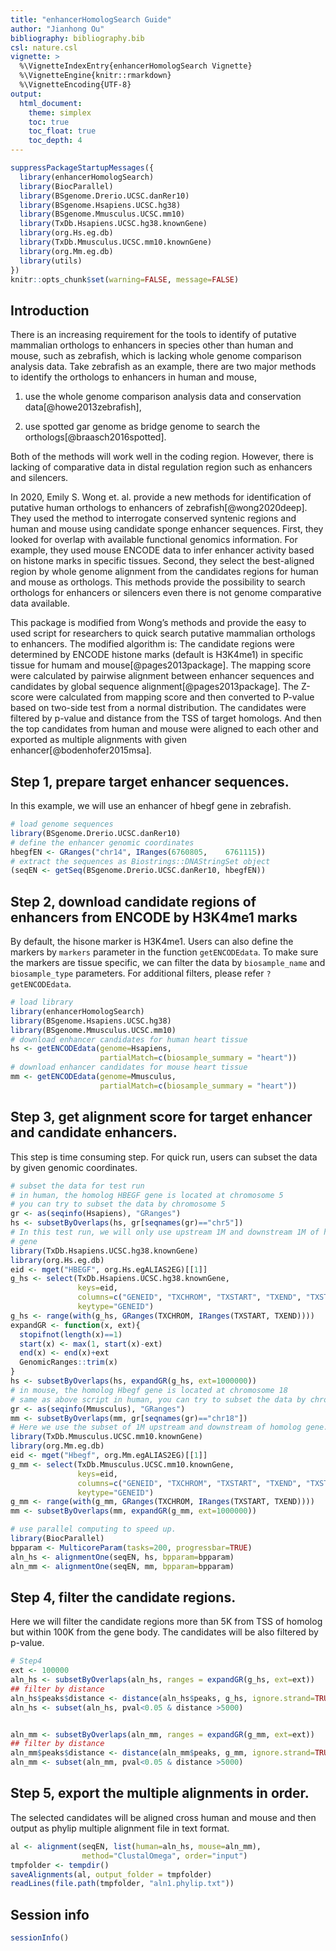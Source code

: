 ```yaml
---
title: "enhancerHomologSearch Guide"
author: "Jianhong Ou"
bibliography: bibliography.bib
csl: nature.csl
vignette: >
  %\VignetteIndexEntry{enhancerHomologSearch Vignette}
  %\VignetteEngine{knitr::rmarkdown}
  %\VignetteEncoding{UTF-8}
output:
  html_document:
    theme: simplex
    toc: true
    toc_float: true
    toc_depth: 4
---
```



```r
suppressPackageStartupMessages({
  library(enhancerHomologSearch)
  library(BiocParallel)
  library(BSgenome.Drerio.UCSC.danRer10)
  library(BSgenome.Hsapiens.UCSC.hg38)
  library(BSgenome.Mmusculus.UCSC.mm10)
  library(TxDb.Hsapiens.UCSC.hg38.knownGene)
  library(org.Hs.eg.db)
  library(TxDb.Mmusculus.UCSC.mm10.knownGene)
  library(org.Mm.eg.db)
  library(utils)
})
knitr::opts_chunk$set(warning=FALSE, message=FALSE)
```

## Introduction

There is an increasing requirement for the tools to 
identify of putative mammalian orthologs to enhancers in species other 
than human and mouse, such as zebrafish, which is lacking whole genome 
comparison analysis data. Take zebrafish as an example, there are two major
methods to identify the orthologs to enhancers in human and mouse, 

1. use the whole genome comparison analysis data and conservation data[@howe2013zebrafish],

2. use spotted gar genome as bridge genome to search the orthologs[@braasch2016spotted].

Both of the methods will work well in the coding region. 
However, there is lacking of comparative data in distal regulation region 
such as enhancers and silencers. 

In 2020, Emily S. Wong et. al. provide a new
methods for identification of putative human orthologs to enhancers 
of zebrafish[@wong2020deep]. They used the method to interrogate conserved syntenic regions 
and human and mouse using candidate sponge enhancer sequences. 
First, they looked for overlap with available functional genomics
information. For example, they used mouse ENCODE data to infer enhancer activity
based on histone marks in specific tissues.
Second, they select the best-aligned region by whole genome alignment from the
candidates regions for human and mouse as orthologs.
This methods provide the possibility to search orthologs for enhancers or 
silencers even there is not genome comparative data available.

This package is modified from Wong's methods and provide the easy to used
script for researchers to quick search putative mammalian orthologs to enhancers.
The modified algorithm is:
The candidate regions were determined by ENCODE histone marks (default is 
H3K4me1) in specific tissue for humam and mouse[@pages2013package].
The mapping score were calculated by pairwise alignment between enhancer sequences 
and candidates by global sequence alignment[@pages2013package].
The Z-score were calculated from
mapping score and then converted to P-value based on two-side test from a 
normal distribution.
The candidates were filtered by p-value and distance from the TSS of 
target homologs. 
And then the top candidates from human and mouse were aligned to each other and
exported as multiple alignments with given enhancer[@bodenhofer2015msa].

## Step 1, prepare target enhancer sequences.
In this example, we will use an enhancer of hbegf gene in zebrafish.
```r
# load genome sequences
library(BSgenome.Drerio.UCSC.danRer10)
# define the enhancer genomic coordinates
hbegfEN <- GRanges("chr14", IRanges(6760805,	6761115))
# extract the sequences as Biostrings::DNAStringSet object
(seqEN <- getSeq(BSgenome.Drerio.UCSC.danRer10, hbegfEN))
```

## Step 2, download candidate regions of enhancers from ENCODE by H3K4me1 marks
By default, the hisone marker is H3K4me1. Users can also define the markers 
by `markers` parameter in the function `getENCODEdata`. To make sure the markers
are tissue specific, we can filter the data by `biosample_name` and 
`biosample_type` parameters. 
For additional filters, please refer `?getENCODEdata`.

```r
# load library
library(enhancerHomologSearch)
library(BSgenome.Hsapiens.UCSC.hg38)
library(BSgenome.Mmusculus.UCSC.mm10)
# download enhancer candidates for human heart tissue
hs <- getENCODEdata(genome=Hsapiens,
                    partialMatch=c(biosample_summary = "heart"))
# download enhancer candidates for mouse heart tissue
mm <- getENCODEdata(genome=Mmusculus,
                    partialMatch=c(biosample_summary = "heart"))
```

## Step 3, get alignment score for target enhancer and candidate enhancers.
This step is time consuming step. For quick run, users can subset the data
by given genomic coordinates.
```r
# subset the data for test run 
# in human, the homolog HBEGF gene is located at chromosome 5
# you can try to subset the data by chromosome 5
gr <- as(seqinfo(Hsapiens), "GRanges")
hs <- subsetByOverlaps(hs, gr[seqnames(gr)=="chr5"])
# In this test run, we will only use upstream 1M and downstream 1M of homolog
# gene
library(TxDb.Hsapiens.UCSC.hg38.knownGene)
library(org.Hs.eg.db)
eid <- mget("HBEGF", org.Hs.egALIAS2EG)[[1]]
g_hs <- select(TxDb.Hsapiens.UCSC.hg38.knownGene,
               keys=eid,
               columns=c("GENEID", "TXCHROM", "TXSTART", "TXEND", "TXSTRAND"),
               keytype="GENEID")
g_hs <- range(with(g_hs, GRanges(TXCHROM, IRanges(TXSTART, TXEND))))
expandGR <- function(x, ext){
  stopifnot(length(x)==1)
  start(x) <- max(1, start(x)-ext)
  end(x) <- end(x)+ext
  GenomicRanges::trim(x)
}
hs <- subsetByOverlaps(hs, expandGR(g_hs, ext=1000000))
# in mouse, the homolog Hbegf gene is located at chromosome 18
# same as above script in human, you can try to subset the data by chromosome.
gr <- as(seqinfo(Mmusculus), "GRanges")
mm <- subsetByOverlaps(mm, gr[seqnames(gr)=="chr18"])
# Here we use the subset of 1M upstream and downstream of homolog gene.
library(TxDb.Mmusculus.UCSC.mm10.knownGene)
library(org.Mm.eg.db)
eid <- mget("Hbegf", org.Mm.egALIAS2EG)[[1]]
g_mm <- select(TxDb.Mmusculus.UCSC.mm10.knownGene,
               keys=eid,
               columns=c("GENEID", "TXCHROM", "TXSTART", "TXEND", "TXSTRAND"),
               keytype="GENEID")
g_mm <- range(with(g_mm, GRanges(TXCHROM, IRanges(TXSTART, TXEND))))
mm <- subsetByOverlaps(mm, expandGR(g_mm, ext=1000000))

# use parallel computing to speed up.
library(BiocParallel)
bpparam <- MulticoreParam(tasks=200, progressbar=TRUE)
aln_hs <- alignmentOne(seqEN, hs, bpparam=bpparam)
aln_mm <- alignmentOne(seqEN, mm, bpparam=bpparam)
```

## Step 4, filter the candidate regions.

Here we will filter the candidate regions more than 5K from TSS of homolog 
but within 100K from the gene body. The candidates will be also filtered by 
p-value.

```r
# Step4
ext <- 100000
aln_hs <- subsetByOverlaps(aln_hs, ranges = expandGR(g_hs, ext=ext))
## filter by distance
aln_hs$peaks$distance <- distance(aln_hs$peaks, g_hs, ignore.strand=TRUE)
aln_hs <- subset(aln_hs, pval<0.05 & distance >5000)


aln_mm <- subsetByOverlaps(aln_mm, ranges = expandGR(g_mm, ext=ext))
## filter by distance
aln_mm$peaks$distance <- distance(aln_mm$peaks, g_mm, ignore.strand=TRUE)
aln_mm <- subset(aln_mm, pval<0.05 & distance >5000)
```

## Step 5, export the multiple alignments in order.

The selected candidates will be aligned cross human and mouse and then output
as phylip multiple alignment file in text format.

```r
al <- alignment(seqEN, list(human=aln_hs, mouse=aln_mm),
                method="ClustalOmega", order="input")
tmpfolder <- tempdir()
saveAlignments(al, output_folder = tmpfolder)
readLines(file.path(tmpfolder, "aln1.phylip.txt"))
```
## Session info

```r
sessionInfo()
```

